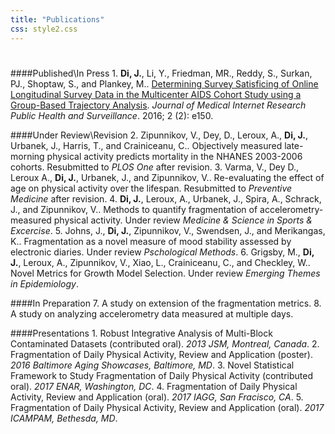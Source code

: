 ```yaml
---
title: "Publications"
css: style2.css
---
```


#

#

####Published\\In Press
1.  __Di, J.__, Li, Y., Friedman, MR., Reddy, S., Surkan, PJ., Shoptaw, S., and Plankey, M.. [Determining Survey Satisficing of Online Longitudinal Survey Data in the Multicenter AIDS Cohort Study using a Group-Based Trajectory Analysis](https://www.ncbi.nlm.nih.gov/pubmed/27503107). _Journal of Medical Internet Research Public Health and Surveillance_. 2016; 2 (2): e150.


####Under Review\\Revision
2. Zipunnikov, V., Dey, D., Leroux, A., __Di, J.__, Urbanek, J., Harris, T., and Crainiceanu, C.. Objectively measured late-morning physical activity predicts mortality in the NHANES 2003-2006 cohorts. Resubmitted to _PLOS One_ after revision.
3. Varma, V., Dey D., Leroux A., __Di, J.__, Urbanek, J., and Zipunnikov, V.. Re-evaluating the effect of age on physical activity over the lifespan. Resubmitted to _Preventive Medicine_ after revision.
4. __Di, J.__, Leroux, A., Urbanek, J., Spira, A., Schrack, J., and Zipunnikov, V.. Methods to quantify fragmentation of accelerometry-measured physical activity. Under review _Medicine & Science in Sports & Excercise_.
5. Johns, J., __Di, J.__, Zipunnikov, V.,  Swendsen, J., and Merikangas, K.. Fragmentation as a novel measure of mood stability assessed by electronic diaries. Under review _Pschological Methods_.
6. Grigsby, M., __Di, J.__, Leroux, A., Zipunnikov, V., Xiao, L., Crainiceanu, C., and Checkley, W.. Novel Metrics for Growth Model Selection. Under review _Emerging Themes in Epidemiology_. 

####In Preparation
7. A study on extension of the fragmentation metrics.
8. A study on analyzing accelerometry data measured at multiple days.


####Presentations
1. Robust Integrative Analysis of Multi-Block Contaminated Datasets (contributed oral). _2013 JSM, Montreal, Canada_. 
2. Fragmentation of Daily Physical Activity, Review and Application (poster). _2016 Baltimore Aging Showcases, Baltimore, MD_.
3. Novel Statistical Framework to Study Fragmentation of Daily Physical Activity (contributed oral). _2017 ENAR, Washington, DC_.
4. Fragmentation of Daily Physical Activity, Review and Application (oral). _2017 IAGG, San Fracisco, CA_.
5. Fragmentation of Daily Physical Activity, Review and Application (oral). _2017 ICAMPAM, Bethesda, MD_.
